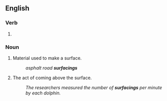 ==English==

===Verb===
{{head|en|verb form}}

# {{present participle of|surface|lang=en|nocat=1}}

===Noun===
{{en-noun}}

# Material used to make a surface.
#: ''asphalt road '''surfacings'''''
# The act of coming above the surface.
#: ''The researchers measured the number of '''surfacings''' per minute by each dolphin.''